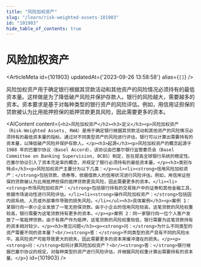 ```yaml
---
title: "风险加权资产"
slug: "/learn/risk-weighted-assets-101903"
id: "101903"
hide_table_of_contents: true
---
```



# 风险加权资产

<ArticleMeta id={101903} updatedAt={'2023-09-26 13:58:58'} alias={`[]`} />
<div className='border-solid border-b border-t-0 my-4 border-[var(--ifm-color-gray-300)]' />

风险加权资产用于确定银行根据其贷款活动和其他资产的风险情况必须持有的最低资本量。这样做是为了降低破产风险并保护存款人。银行的风险越大，需要越多的资本。资本要求是基于对每种类型的银行资产的风险评估。例如，用信用证担保的贷款被认为比用抵押担保的抵押贷款更具风险，因此需要更多的资本。

<AIContent content={`<h2>风险加权资产</h2><h3>定义</h3><p>风险加权资产（Risk-Weighted Assets, RWA）是用于确定银行根据其贷款活动和其他资产的风险情况必须持有的最低资本量的指标。通过对不同类型资产的风险进行评估，银行可以计算出需要持有的资本量，以降低破产风险并保护存款人。</p><h3>起源</h3><p>风险加权资产的概念起源于 1988 年的巴塞尔协议（Basel Accord），该协议由巴塞尔银行监管委员会（Basel Committee on Banking Supervision, BCBS）制定，旨在提高全球银行系统的稳定性。巴塞尔协议引入了资本充足率的概念，并规定了银行必须持有的最低资本量。</p><h3>类别与特点</h3><p>风险加权资产主要分为以下几类：</p><ul><li><strong>信用风险加权资产：</strong>包括贷款、债券等，依据借款人的信用状况进行风险评估。例如，用信用证担保的贷款被认为比用抵押担保的抵押贷款更具风险，因此需要更多的资本。</li><li><strong>市场风险加权资产：</strong>包括银行持有的交易账户中的证券和其他金融工具，依据市场波动性进行风险评估。</li><li><strong>操作风险加权资产：</strong>包括因内部系统、人员或外部事件导致的损失风险。</li></ul><h3>具体案例</h3><p>案例 1：某银行向一家小企业发放了一笔无担保贷款。由于小企业的信用风险较高，这笔贷款的风险权重较高，银行需要为这笔贷款持有更多的资本。</p><p>案例 2：同一家银行向一位个人客户发放了一笔抵押贷款。由于有房产作为抵押，这笔贷款的风险权重较低，银行需要为这笔贷款持有的资本相对较少。</p><h3>常见问题</h3><p><strong>问：</strong>为什么不同类型的资产需要不同的资本量？<br/><strong>答：</strong>不同类型的资产具有不同的风险水平。高风险资产可能导致更大的损失，因此需要更多的资本来缓冲潜在的损失。</p><p><strong>问：</strong>如何计算风险加权资产？<br/><strong>答：</strong>银行根据巴塞尔协议的规定，对每种类型的资产进行风险评估，并根据风险权重计算出需要持有的资本量。</p>`} id={101903} />
